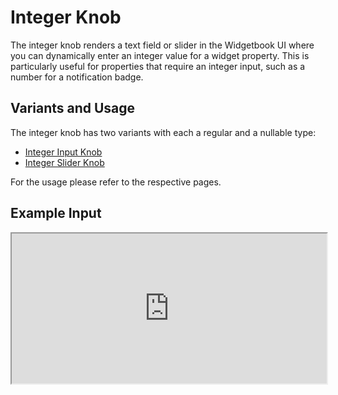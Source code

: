 # Integer Knob

The integer knob renders a text field or slider in the Widgetbook UI where you can dynamically enter an integer value for a widget property. 
This is particularly useful for properties that require an integer input, such as a number for a notification badge.

## Variants and Usage

The integer knob has two variants with each a regular and a nullable type:
- [Integer Input Knob](/knobs/integer/input)
- [Integer Slider Knob](/knobs/integer/slider)

For the usage please refer to the respective pages.

## Example Input

<iframe 
  src="https://preview.widgetbook.io/#/?path=knobpreview/int-input-knob&panels=knobs" 
  width="100%"
  height="240px"
/>

## Example Slider

<iframe 
  src="https://preview.widgetbook.io/#/?path=knobpreview/int-slider-knob&panels=knobs" 
  width="100%"
  height="240px"
/>

## Multi-snapshot Support

Multi-snapshot support allows you to generate multiple screenshots of a single use case with varying values using [KnobsConfigs](/cloud/snapshots/multi-snapshot#multi-snapshot-for-knobs) and [AddonsConfigs](/cloud/snapshots/multi-snapshot#multi-snapshot-for-addons).

<Info>The blow information shows the `IntegerKnobConfig` for the [Integer Input Knob](/knobs/integer/input), but the `IntegerKnobConfig` can be applied to the [Integer Slider Knob](/knobs/integer/slider) as well.</Info>

### Regular integer knob

```dart title="Example: IntegerKnobConfig"
import 'package:flutter/material.dart';
import 'package:widgetbook/widgetbook.dart';
import 'package:widgetbook_annotation/widgetbook_annotation.dart';

@UseCase(
  type: MyWidget,
  name: 'Default',
  cloudKnobsConfigs: { // [!code highlight]
    'No notifications': [IntKnobConfig('count', 0)], // [!code highlight]
    '3 notifications': [IntKnobConfig('count', 3)], // [!code highlight]
    '99+ notifications': [IntKnobConfig('count', 3)], // [!code highlight]
  }, // [!code highlight]
)
Widget buildUseCase(BuildContext context) {
  return MyWidget(
    count: context.knobs.intOrNull.input(label: 'count'),
  );
}
```

### Nullable integer knob

```dart title="Example: NullKnobConfig"
import 'package:flutter/material.dart';
import 'package:widgetbook/widgetbook.dart';
import 'package:widgetbook_annotation/widgetbook_annotation.dart';

@UseCase(
  type: MyWidget,
  name: 'Default',
  cloudKnobsConfigs: { // [!code highlight]
    'Without count': [NullKnobConfig('value')], // [!code highlight]
    'With count': [IntKnobConfig('value', 1)], // [!code highlight]
  }, // [!code highlight]
)
Widget buildUseCase(BuildContext context) {
  return MyWidget(
    count: context.knobs.doubleOrNull.input(label: 'count'),
  );
}
```
